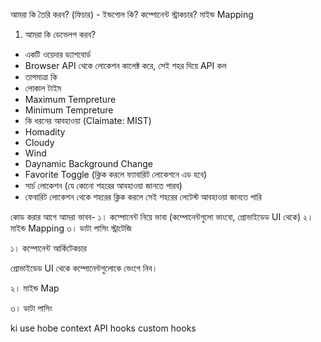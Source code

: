 আমরা কি তৈরি করব? (ফিচার) - ইন্ডগোল কি?
কম্পোনেন্ট স্ট্রাকচার?
মাইন্ড Mapping

1. আমরা কি ডেভেলপ করব?

- একটি ওয়েদার ড্যাশবোর্ড
- Browser API থেকে লোকেশন কালেক্ট করে, সেই শহর দিয়ে API কল
- তাপমাত্রা কি
- লোকাল টাইম
- Maximum Tempreture
- Minimum Tempreture
- কি ধরনের আবহাওয়া (Claimate: MIST)
- Homadity
- Cloudy
- Wind
- Daynamic Background Change
- Favorite Toggle (ক্লিক করলে ফ্যাবারিট লোকেশনে এড হবে)
- সার্চ লোকেশন (যে কোনো শহরের আবহাওয়া জানতে পারব)
- ফেবারিট লোকেশন থেকে শহরের ক্লিক করলে সেই শহরের লেটেস্ট আবহাওয়া জানতে পারি

কোড করার আগে আমরা ভাবব-
১। কম্পোনেন্ট নিয়ে ভাবা (কম্পোনেন্টগুলো ভাংবো, প্রোভাইডেড UI থেকে)
২। মাইন্ড Mapping
৩। ডাটা পাসিং স্ট্রাটেজি

১। কম্পোনেন্ট আর্কিটেকচার

প্রোভাইডেড UI থেকে কম্পোনেন্টগুলোকে ভেংগে নিব।

২। মাইন্ড Map

৩। ডাটা পাসিং

ki use hobe
context API
hooks
custom hooks
